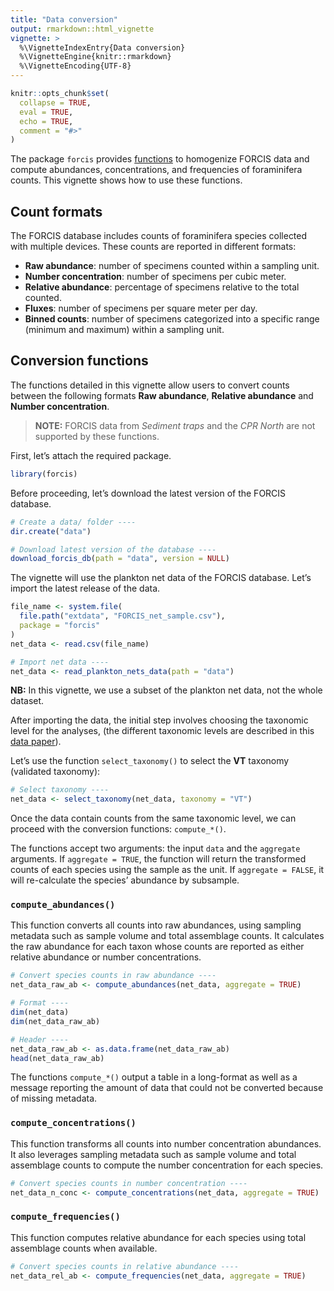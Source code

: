 ```yaml
---
title: "Data conversion"
output: rmarkdown::html_vignette
vignette: >
  %\VignetteIndexEntry{Data conversion}
  %\VignetteEngine{knitr::rmarkdown}
  %\VignetteEncoding{UTF-8}
---
```


```r
knitr::opts_chunk$set(
  collapse = TRUE,
  eval = TRUE,
  echo = TRUE,
  comment = "#>"
)
```


The package `forcis` provides [functions](https://frbcesab.github.io/forcis/reference/index.html#standardization-functions) to homogenize FORCIS data and compute abundances, concentrations, and frequencies of foraminifera counts.
This vignette shows how to use these functions.

## Count formats
 
The FORCIS database includes counts of foraminifera species collected with multiple devices. These counts are reported in different formats: 
 
- **Raw abundance**: number of specimens counted within a sampling unit.
- **Number concentration**: number of specimens per cubic meter.
- **Relative abundance**: percentage of specimens relative to the total counted.
- **Fluxes**: number of specimens per square meter per day.
- **Binned counts**: number of specimens categorized into a specific range (minimum and maximum) within a sampling unit.
 
 
## Conversion functions

The functions detailed in this vignette allow users to convert counts between the following formats **Raw abundance**, **Relative abundance** and **Number concentration**. 

> **NOTE:** FORCIS data from *Sediment traps* and the *CPR North* are not supported by
these functions.

First, let's attach the required package.

```r
library(forcis)
```

Before proceeding, let's download the latest version of the FORCIS database.

```r
# Create a data/ folder ----
dir.create("data")

# Download latest version of the database ----
download_forcis_db(path = "data", version = NULL)
```

The vignette will use the plankton net data of the FORCIS database. Let's import the latest release of the data.

```r
file_name <- system.file(
  file.path("extdata", "FORCIS_net_sample.csv"),
  package = "forcis"
)
net_data <- read.csv(file_name)
```

```r
# Import net data ----
net_data <- read_plankton_nets_data(path = "data")
```

**NB:** In this vignette, we use a subset of the plankton net data, not the whole dataset.


After importing the data, the initial step involves choosing the taxonomic level for the analyses, (the different taxonomic levels are described in this [data paper](https://www.nature.com/articles/s41597-023-02264-2)).

Let's use the function `select_taxonomy()` to select the **VT** taxonomy (validated taxonomy):

```r
# Select taxonomy ----
net_data <- select_taxonomy(net_data, taxonomy = "VT")
```

Once the data contain counts from the same taxonomic level, we can proceed with the conversion functions: `compute_*()`.

The functions accept two arguments: the input `data` and the `aggregate` arguments. If `aggregate = TRUE`, the function will return the transformed counts of each species using the sample as the unit. If `aggregate = FALSE`, it will re-calculate the species' abundance by subsample.


### `compute_abundances()`

This function converts all counts into raw abundances, using sampling metadata such as sample volume and total assemblage counts. It calculates the raw abundance for each taxon whose counts are reported as either relative abundance or number concentrations.

```r
# Convert species counts in raw abundance ----
net_data_raw_ab <- compute_abundances(net_data, aggregate = TRUE)
```

```r
# Format ----
dim(net_data)
dim(net_data_raw_ab)

# Header ----
net_data_raw_ab <- as.data.frame(net_data_raw_ab)
head(net_data_raw_ab)
```

The functions `compute_*()` output a table in a long-format as well as a message reporting the amount of data that could not be converted because of missing metadata.



### `compute_concentrations()`

This function transforms all counts into number concentration abundances. It also leverages sampling metadata such as sample volume and total assemblage counts to compute the number concentration for each species.

```r
# Convert species counts in number concentration ----
net_data_n_conc <- compute_concentrations(net_data, aggregate = TRUE)

```


### `compute_frequencies()`

This function computes relative abundance for each species using total assemblage counts when available.

```r
# Convert species counts in relative abundance ----
net_data_rel_ab <- compute_frequencies(net_data, aggregate = TRUE)
```
